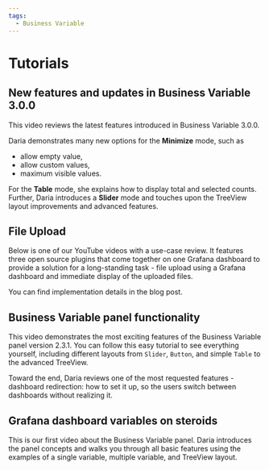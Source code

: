 ```yaml
---
tags:
  - Business Variable
---
```



# Tutorials

## New features and updates in Business Variable 3.0.0

This video reviews the latest features introduced in Business Variable 3.0.0.

Daria demonstrates many new options for the **Minimize** mode, such as

- allow empty value,
- allow custom values,
- maximum visible values.

For the **Table** mode, she explains how to display total and selected counts.
Further, Daria introduces a **Slider** mode and touches upon the TreeView layout improvements and advanced features.

<Youtube
  id="vcdcLDVQYek"
  title="New features and updates in Business Variable 3.0.0."
/>

## File Upload

Below is one of our YouTube videos with a use-case review. It features three open source plugins that come together on one Grafana dashboard to provide a solution for a long-standing task - file upload using a Grafana dashboard and immediate display of the uploaded files.

<Youtube id="V4Sza0uDQNs" title="File Upload using Grafana dashboard." />

You can find implementation details in the blog post.

<BlogPost id="form-panel-file-upload-20240310" />

## Business Variable panel functionality

This video demonstrates the most exciting features of the Business Variable panel version 2.3.1. You can follow this easy tutorial to see everything yourself, including different layouts from `Slider`, `Button`, and simple `Table` to the advanced TreeView.

Toward the end, Daria reviews one of the most requested features - dashboard redirection: how to set it up, so the users switch between dashboards without realizing it.

<Youtube
  id="1ogv2jstrlI"
  title="Demonstrates the Business Variable panel functionality."
/>

## Grafana dashboard variables on steroids

This is our first video about the Business Variable panel. Daria introduces the panel concepts and walks you through all basic features using the examples of a single variable, multiple variable, and TreeView layout.

<Youtube
  id="mYYtMW9qiPA"
  title="Grafana dashboard variables on steroids. Variable panel with Single, Multi, Tree View layouts."
/>
